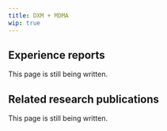 ---
title: DXM + MDMA
wip: true
---

## Experience reports

This page is still being written.

## Related research publications

This page is still being written.

